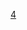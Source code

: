 {{Catnav|維基專題|藝術與休閒專題|音樂專題|各重要度音樂條目}}
{{Empty category}}
{{Articles by Importance|topic=音樂|project=音樂}}
{{CategoryTOC}}
[[Category:各重要度音樂條目|4]]